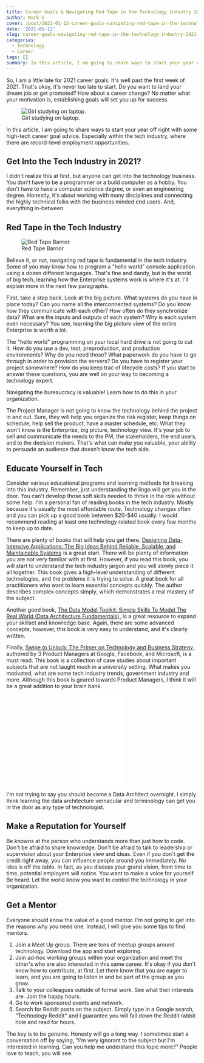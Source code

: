 ```yaml
---
title: Career Goals & Navigating Red Tape in the Technology Industry 2021
author: Mark G
cover: /post/2021-01-12-career-goals-navigating-red-tape-in-the-technology-industry-2021.en_files/computer-1209641_640.jpg
date: '2021-01-12'
slug: career-goals-navigating-red-tape-in-the-technology-industry-2021
categories:
  - Technology
  - Career
tags: []
summary: In this article, I am going to share ways to start your year off right with some high-tech career goal advice. Especially within the tech industry, where there are record-level employment opportunities.
---
```


So, I am a little late for 2021 career goals. It&#39;s well past the first week of 2021. That&#39;s okay, it&#39;s never too late to start. Do you want to land your dream job or get promoted? How about a career change? No matter what your motivation is, establishing goals will set you up for success.

<p align = "center">![Girl studying on laptop. ](/post/2021-01-12-career-goals-navigating-red-tape-in-the-technology-industry-2021.en_files/laptop-3087585_640.jpg)</p>

In this article, I am going to share ways to start your year off right with some high-tech career goal advice. Especially within the tech industry, where there are record-level employment opportunities.

## Get Into the Tech Industry in 2021?

I didn&#39;t realize this at first, but anyone can get into the technology business. You don&#39;t have to be a programmer or a build computer as a hobby. You don&#39;t have to have a computer science degree, or even an engineering degree. Honestly, it&#39;s about working with many disciplines and connecting the highly technical folks with the business minded end users. And, everything in-between.

## Red Tape in the Tech Industry

<p align="center">![Red Tape Barrior](/post/2021-01-12-career-goals-navigating-red-tape-in-the-technology-industry-2021.en_files/barrier-4968002_640.jpg)</p>

Believe it, or not, navigating red tape is fundamental in the tech industry. Some of you may know how to program a &quot;hello world&quot; console application using a dozen different languages. That&#39;s fine and dandy, but in the world of big tech, learning how the Enterprise systems work is where it&#39;s at. I&#39;ll explain more in the next few paragraphs.

First, take a step back. Look at the big picture. What systems do you have in place today? Can you name all the interconnected systems? Do you know how they communicate with each other? How often do they synchronize data? What are the inputs and outputs of each system? Why is each system even necessary? You see, learning the big picture view of the entire Enterprise is worth a lot.

The &quot;hello world&quot; programming on your local hard drive is not going to cut it. How do you use a dev, test, preproduction, and production environments? Why do you need those? What paperwork do you have to go through in order to provision the servers? Do you have to register your project somewhere? How do you keep trac of lifecycle costs? If you start to answer these questions, you are well on your way to becoming a technology expert.

Navigating the bureaucracy is valuable! Learn how to do this in your organization.

The Project Manager is not going to know the technology behind the project in and out. Sure, they will help you organize the risk register, keep things on schedule, help sell the product, have a master schedule, etc. What they won&#39;t know is the Enterprise, big picture, technology view. It&#39;s your job to sell and communicate the needs to the PM, the stakeholders, the end users, and to the decision makers. That&#39;s what can make you valuable, your ability to persuade an audience that doesn&#39;t know the tech side.

## Educate Yourself in Tech

Consider various educational programs and learning methods for breaking into this industry. Remember, just understanding the lingo will get you in the door. You can&#39;t develop those soft skills needed to thrive in the role without some help. I&#39;m a personal fan of reading books in the tech industry. Mostly because it&#39;s usually the most affordable route. Technology changes often and you can pick up a good book between $20-$40 usually. I would recommend reading at least one technology related book every few months to keep up to date.

There are plenty of books that will help you get there. <a target="_blank" href="https://www.amazon.com/gp/product/1449373321/ref=as_li_tl?ie=UTF8&camp=1789&creative=9325&creativeASIN=1449373321&linkCode=as2&tag=hatro-20&linkId=26141ffcbb16a38274291c0ab794ed97">Designing Data-Intensive Applications: The Big Ideas Behind Reliable, Scalable, and Maintainable Systems</a><img src="//ir-na.amazon-adsystem.com/e/ir?t=hatro-20&l=am2&o=1&a=1449373321" width="1" height="1" border="0" alt="" style="border:none !important; margin:0px !important;" /> is a great start. There will be plenty of information you are not very familiar with at first. However, if you read this book, you will start to understand the tech industry jargon and you will slowly piece it all together. This book gives a high-level understanding of different technologies, and the problems it is trying to solve. A great book for all practitioners who want to learn essential concepts quickly. The author describes complex concepts simply, which demonstrates a real mastery of the subject.

Another good book, <a target="_blank" href="https://www.amazon.com/gp/product/1782224734/ref=as_li_tl?ie=UTF8&camp=1789&creative=9325&creativeASIN=1782224734&linkCode=as2&tag=hatro-20&linkId=031ac468e974634249333fecdce4e4a7">The Data Model Toolkit: Simple Skills To Model The Real World (Data Architecture Fundamentals)</a><img src="//ir-na.amazon-adsystem.com/e/ir?t=hatro-20&l=am2&o=1&a=1782224734" width="1" height="1" border="0" alt="" style="border:none !important; margin:0px !important;" />, is a great resource to expand your skillset and knowledge base. Again, there are some advanced concepts; however, this book is very easy to understand, and it&#39;s clearly written.

Finally, <a target="_blank" href="https://www.amazon.com/gp/product/1976182190/ref=as_li_tl?ie=UTF8&camp=1789&creative=9325&creativeASIN=1976182190&linkCode=as2&tag=hatro-20&linkId=7afcf2e64ad098484cc58ad63e70f446">Swipe to Unlock: The Primer on Technology and Business Strategy</a><img src="//ir-na.amazon-adsystem.com/e/ir?t=hatro-20&l=am2&o=1&a=1976182190" width="1" height="1" border="0" alt="" style="border:none !important; margin:0px !important;" />, authored by 3 Product Managers at Google, Facebook, and Microsoft, is a must read. This book is a collection of case studies about important subjects that are not taught much in a university setting. What makes you motivated, what are some tech industry trends, government industry and more. Although this book is geared towards Product Managers, I think it will be a great addition to your brain bank.

<p align="center"><iframe style="width:120px;height:240px;" marginwidth="0" marginheight="0" scrolling="no" frameborder="0" src="//ws-na.amazon-adsystem.com/widgets/q?ServiceVersion=20070822&OneJS=1&Operation=GetAdHtml&MarketPlace=US&source=ac&ref=qf_sp_asin_til&ad_type=product_link&tracking_id=hatro-20&marketplace=amazon&amp;region=US&placement=1976182190&asins=1976182190&linkId=582e0871049ff00b01f8fac00e2beae2&show_border=true&link_opens_in_new_window=true&price_color=333333&title_color=0066c0&bg_color=ffffff">
    </iframe></p>

I&#39;m not trying to say you should become a Data Architect overnight. I simply think learning the data architecture vernacular and terminology can get you in the door as any type of technologist.

## Make a Reputation for Yourself

Be knowns at the person who understands more than just how to code. Don&#39;t be afraid to share knowledge. Don&#39;t be afraid to talk to leadership or supervision about your Enterprise view and ideas. Even if you don&#39;t get the credit right away, you can influence people around you immediately. No idea is off the table. In fact, as you discuss your grand vision, from time to time, potential employers will notice. You want to make a voice for yourself. Be heard. Let the world know you want to control the technology in your organization.

## Get a Mentor

Everyone should know the value of a good mentor. I&#39;m not going to get into the reasons why you need one. Instead, I will give you some tips to find mentors.

1. Join a Meet Up group. There are tons of meetup groups around technology. Download the app and start exploring.
2. Join ad-hoc working groups within your organization and meet the other&#39;s who are also interested in this same career. It&#39;s okay if you don&#39;t know how to contribute, at first. Let them know that you are eager to learn, and you are going to listen in and be part of the group as you grow.
3. Talk to your colleagues outside of formal work. See what their interests are. Join the happy hours.
4. Go to work sponsored events and network.
5. Search for Reddit posts on the subject. Simply type in a Google search, &quot;Technology Reddit&quot; and I guarantee you will fall down the Reddit rabbit hole and read for hours.

The key is to be genuine. Honesty will go a long way. I sometimes start a conversation off by saying, &quot;I&#39;m very ignorant to the subject but I&#39;m interested in learning. Can you help me understand this topic more?&quot; People love to teach, you will see.